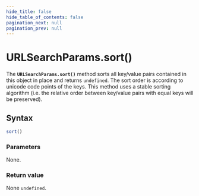```yaml
---
hide_title: false
hide_table_of_contents: false
pagination_next: null
pagination_prev: null
---
```

# URLSearchParams.sort()

The **`URLSearchParams.sort()`** method sorts all key/value
pairs contained in this object in place and returns `undefined`. The sort
order is according to unicode code points of the keys. This method uses a stable sorting
algorithm (i.e. the relative order between key/value pairs with equal keys will be
preserved).

## Syntax

```js
sort()
```

### Parameters

None.

### Return value

None `undefined`.
